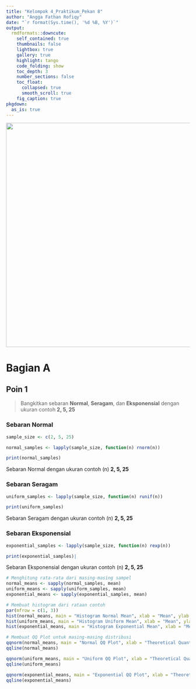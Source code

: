 ```yaml
---
title: "Kelompok 4_Praktikum_Pekan 8"
author: "Angga Fathan Rofiqy"
date: "`r format(Sys.time(), '%d %B, %Y')`"
output:
  rmdformats::downcute:
    self_contained: true
    thumbnails: false
    lightbox: true
    gallery: true
    highlight: tango
    code_folding: show
    toc_depth: 3
    number_sections: false
    toc_float:
      collapsed: true
      smooth_scroll: true
    fig_caption: true
pkgdown:
  as_is: true
---
```


![](images/clipboard-1024985539.png){width="613"}

# Bagian A

## Poin 1 {.tabset}

> Bangkitkan sebaran **Normal**, **Seragam**, dan **Eksponensial** dengan ukuran contoh **2, 5, 25**

### Sebaran **Normal**

```r
sample_size <- c(2, 5, 25)

normal_samples <- lapply(sample_size, function(n) rnorm(n))

print(normal_samples)
```

Sebaran Normal dengan ukuran contoh (n) **2, 5, 25**

### Sebaran **Seragam**

```r
uniform_samples <- lapply(sample_size, function(n) runif(n))

print(uniform_samples)
```

Sebaran Seragam dengan ukuran contoh (n) **2, 5, 25**

### Sebaran **Eksponensial**

```r
exponential_samples <- lapply(sample_size, function(n) rexp(n))

print(exponential_samples)|
```

Sebaran Eksponensial dengan ukuran contoh (n) **2, 5, 25**

```r
# Menghitung rata-rata dari masing-masing sampel
normal_means <- sapply(normal_samples, mean)
uniform_means <- sapply(uniform_samples, mean)
exponential_means <- sapply(exponential_samples, mean)

# Membuat histogram dari rataan contoh
par(mfrow = c(1, 3))
hist(normal_means, main = "Histogram Normal Mean", xlab = "Mean", ylab = "Frequency")
hist(uniform_means, main = "Histogram Uniform Mean", xlab = "Mean", ylab = "Frequency")
hist(exponential_means, main = "Histogram Exponential Mean", xlab = "Mean", ylab = "Frequency")
```

```r
# Membuat QQ Plot untuk masing-masing distribusi
qqnorm(normal_means, main = "Normal QQ Plot", xlab = "Theoretical Quantiles", ylab = "Sample Quantiles")
qqline(normal_means)

qqnorm(uniform_means, main = "Uniform QQ Plot", xlab = "Theoretical Quantiles", ylab = "Sample Quantiles")
qqline(uniform_means)

qqnorm(exponential_means, main = "Exponential QQ Plot", xlab = "Theoretical Quantiles", ylab = "Sample Quantiles")
qqline(exponential_means)
```
